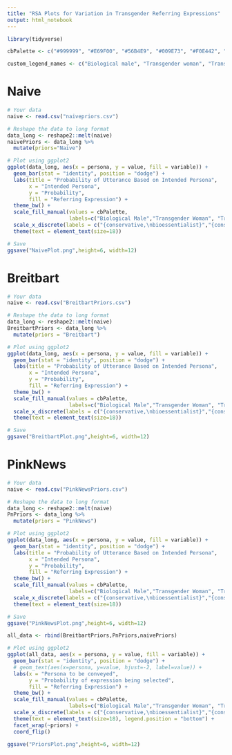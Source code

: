 ```yaml
---
title: "RSA Plots for Variation in Transgender Referring Expressions"
output: html_notebook
---
```


```r
library(tidyverse)

cbPalette <- c("#999999", "#E69F00", "#56B4E9", "#009E73", "#F0E442", "#0072B2", "#D55E00", "#CC79A7")

custom_legend_names <- c("Biological male", "Transgender woman", "Trans woman")
```


# Naive


```r
# Your data
naive <- read.csv("naivepriors.csv")

# Reshape the data to long format
data_long <- reshape2::melt(naive)
naivePriors <- data_long %>% 
  mutate(priors="Naive")

# Plot using ggplot2
ggplot(data_long, aes(x = persona, y = value, fill = variable)) +
  geom_bar(stat = "identity", position = "dodge") +
  labs(title = "Probability of Utterance Based on Intended Persona",
       x = "Intended Persona",
       y = "Probability",
       fill = "Referring Expression") +
  theme_bw() + 
  scale_fill_manual(values = cbPalette,
                    labels=c("Biological Male","Transgender Woman", "Trans Woman")) + 
  scale_x_discrete(labels = c("{conservative,\nbioessentialist}","{conservative,\ngender-progressive}","{progressive,\nbioessentialist}","{progressive,\ngender-progressive}")) + 
  theme(text = element_text(size=18))

# Save
ggsave("NaivePlot.png",height=6, width=12)
```


# Breitbart

```r
# Your data
naive <- read.csv("BreitbartPriors.csv")

# Reshape the data to long format
data_long <- reshape2::melt(naive)
BreitbartPriors <- data_long %>% 
  mutate(priors = "Breitbart")

# Plot using ggplot2
ggplot(data_long, aes(x = persona, y = value, fill = variable)) +
  geom_bar(stat = "identity", position = "dodge") +
  labs(title = "Probability of Utterance Based on Intended Persona",
       x = "Intended Persona",
       y = "Probability",
       fill = "Referring Expression") +
  theme_bw() + 
  scale_fill_manual(values = cbPalette,
                    labels=c("Biological Male","Transgender Woman", "Trans Woman")) + 
  scale_x_discrete(labels = c("{conservative,\nbioessentialist}","{conservative,\ngender-progressive}","{progressive,\nbioessentialist}","{progressive,\ngender-progressive}")) + 
  theme(text = element_text(size=18))

# Save
ggsave("BreitbartPlot.png",height=6, width=12)
```


# PinkNews

```r
# Your data
naive <- read.csv("PinkNewsPriors.csv")

# Reshape the data to long format
data_long <- reshape2::melt(naive)
PnPriors <- data_long %>% 
  mutate(priors = "PinkNews")

# Plot using ggplot2
ggplot(data_long, aes(x = persona, y = value, fill = variable)) +
  geom_bar(stat = "identity", position = "dodge") +
  labs(title = "Probability of Utterance Based on Intended Persona",
       x = "Intended Persona",
       y = "Probability",
       fill = "Referring Expression") +
  theme_bw() + 
  scale_fill_manual(values = cbPalette,
                    labels=c("Biological Male","Transgender Woman", "Trans Woman")) + 
  scale_x_discrete(labels = c("{conservative,\nbioessentialist}","{conservative,\ngender-progressive}","{progressive,\nbioessentialist}","{progressive,\ngender-progresosive}")) + 
  theme(text = element_text(size=18))

# Save
ggsave("PinkNewsPlot.png",height=6, width=12)
```

```r
all_data <- rbind(BreitbartPriors,PnPriors,naivePriors)

# Plot using ggplot2
ggplot(all_data, aes(x = persona, y = value, fill = variable)) +
  geom_bar(stat = "identity", position = "dodge") +
  # geom_text(aes(x=persona, y=value, hjust=-2, label=value)) +
  labs(x = "Persona to be conveyed",
       y = "Probability of expression being selected",
       fill = "Referring Expression") +
  theme_bw() + 
  scale_fill_manual(values = cbPalette,
                    labels=c("Biological Male","Transgender Woman", "Trans Woman")) + 
  scale_x_discrete(labels = c("{conservative,\nbioessentialist}","{conservative,\ngender-progressive}","{progressive,\nbioessentialist}","{progressive,\ngender-progressive}")) + 
  theme(text = element_text(size=18), legend.position = "bottom") +
  facet_wrap(~priors) + 
  coord_flip()
```

```r
ggsave("PriorsPlot.png",height=6, width=12)
```


